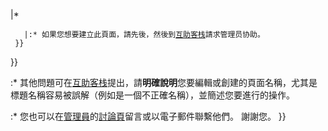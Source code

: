{{fmbox
|id    = mw-protectedpagetext
|type  = warning
|image = none
|text  = 本頁已被禁止創建和編輯，只有管理員可以取消此创建限制。因為標題“$2”和[[Mediawiki:Titleblacklist|本地]]或[[m:Title_blacklist|全域]]黑名單<code><nowiki>$1</nowiki></code>配合。這'''通常'''是為了防止破壞性的編輯。

如果您看到此訊息並想作出修改，創建或移動現在的標題頁面，請遵照以下指示：
{{#ifexist:{{FULLPAGENAME}}
  |:* 如果您想要修改此頁面，您可以{{Submit an edit request|display=提出代为编辑请求}}。
  |{{#ifeq: {{#invoke:Effective protection level|{{{attempted-action}}}|Draft:{{FULLPAGENAME}}}}|*
    |:* 如果您想要建立此頁面，請先{{Clickable button 2|撰写草稿|url={{fullurl:Draft:{{urlencode:{{FULLPAGENAME}}}}|action=edit&preload={{urlencode:{{FULLPAGENAME}}}}&summary=撰写受标题黑名单保护页面的草稿}}|class=mw-ui-progressive}}後，然後到[[Wikipedia:互助客栈/求助|互助客栈]]請求管理员协助。
  }}
}}
:* 其他問題可在[[Wikipedia:互助客栈/求助|互助客栈]]提出，請'''明確說明'''您要編輯或創建的頁面名稱，尤其是標題名稱容易被誤解（例如是一個不正確名稱），並簡述您要進行的操作。
:* 您也可以在[[Special:ListUsers/sysop|管理員]]的[[Wikipedia:讨论页|討論頁]]留言或以電子郵件聯繫他們。
謝謝您。
}}<!-- MediaWiki:Titleblacklist-forbidden-edit-->